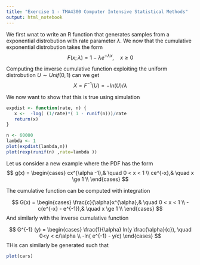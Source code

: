 ```yaml
---
title: "Exercise 1 - TMA4300 Computer Intensive Statistical Methods"
output: html_notebook
---
```


We first wnat to write an R function that generates  samples from a exponential distrobution with rate parameter $\lambda$. 
We now that the cumulative exponential distrobution takes the form $$ F(x;\lambda) =  1 - \lambda e ^{-\lambda x},  \quad x \ge 0 
$$

Computing the inverse cumulative function exploiting the uniform distrobution $U \sim Unif(0,1)$ can we get 
$$
X = F^{-1}(U) = - ln (U)/\lambda  
$$

We now want to show that this is true using simulation

```r
expdist <- function(rate, n) {
   x <-  -log( (1/rate)*( 1 - runif(n)))/rate
   return(x)
}

n <- 60000
lambda <- 1
plot(expdist(lambda,n))
plot(rexp(runif(n) ,rate=lambda ))

```




Let us consider a new example where the PDF has the form
$$
g(x) = 
\begin{cases}
cx^{\alpha -1},& \quad 0 < x < 1 \\
ce^{-x},& \quad x  \ge 1 \\
\end{cases}
$$

The cumulative function can be computed with integration

$$
G(x) = 
\begin{cases}
\frac{c}{\alpha}x^{\alpha},& \quad 0 < x < 1 \\
-c(e^{-x} - e^{-1}),& \quad x  \ge 1 \\
\end{cases}
$$
And similarly with the inverse cumulative function

$$
G^{-1} (y) = \begin{cases}
 \frac{1}{\alpha} ln(y \frac{\alpha}{c}), \quad 0<y < c/\alpha \\
-ln( e^{-1} - y/c) 
\end{cases}
$$
THis can similarly be generated such that 
```r
plot(cars)
```